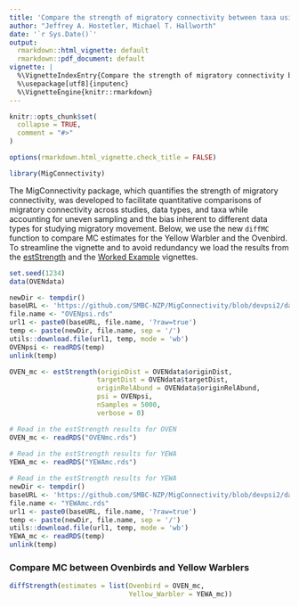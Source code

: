 ```yaml
---
title: 'Compare the strength of migratory connectivity between taxa using the diffMC function from the ''MigConnectivity'' package'
author: "Jeffrey A. Hostetler, Michael T. Hallworth"
date: '`r Sys.Date()`'
output:
  rmarkdown::html_vignette: default
  rmarkdown::pdf_document: default
vignette: |
  %\VignetteIndexEntry{Compare the strength of migratory connectivity between taxa using the diffMC function from the ''MigConnectivity'' package}
  %\usepackage[utf8]{inputenc}
  %\VignetteEngine{knitr::rmarkdown}
---
```


```r
knitr::opts_chunk$set(
  collapse = TRUE,
  comment = "#>"
)
```
```r
options(rmarkdown.html_vignette.check_title = FALSE)

library(MigConnectivity)
```

The MigConnectivity package, which quantifies the strength of migratory connectivity, was developed to facilitate quantitative comparisons of migratory connectivity across studies, data types, and taxa while accounting for uneven sampling and the bias inherent to different data types for studying migratory movement. Below, we use the new `diffMC` function to compare MC estimates for the Yellow Warbler and the Ovenbird. To streamline the vignette and to avoid redundancy we load the results from the [estStrength](estStrength.html) and the [Worked Example](WorkedExample.html) vignettes. 

```r
set.seed(1234)
data(OVENdata)

newDir <- tempdir()
baseURL <- 'https://github.com/SMBC-NZP/MigConnectivity/blob/devpsi2/data-raw/'
file.name <- "OVENpsi.rds"
url1 <- paste0(baseURL, file.name, '?raw=true')
temp <- paste(newDir, file.name, sep = '/')
utils::download.file(url1, temp, mode = 'wb')
OVENpsi <- readRDS(temp)
unlink(temp)

OVEN_mc <- estStrength(originDist = OVENdata$originDist,
                      targetDist = OVENdata$targetDist,
                      originRelAbund = OVENdata$originRelAbund,
                      psi = OVENpsi,
                      nSamples = 5000,
                      verbose = 0)

```


```r
# Read in the estStrength results for OVEN 
OVEN_mc <- readRDS("OVENmc.rds")
  
# Read in the estStrength results for YEWA
YEWA_mc <- readRDS("YEWAmc.rds")
```

```r
# Read in the estStrength results for YEWA
newDir <- tempdir()
baseURL <- 'https://github.com/SMBC-NZP/MigConnectivity/blob/devpsi2/data-raw/YEWA/'
file.name <- "YEWAmc.rds"
url1 <- paste0(baseURL, file.name, '?raw=true')
temp <- paste(newDir, file.name, sep = '/')
utils::download.file(url1, temp, mode = 'wb')
YEWA_mc <- readRDS(temp)
unlink(temp)
```

### Compare MC between Ovenbirds and Yellow Warblers 

```r
diffStrength(estimates = list(Ovenbird = OVEN_mc,
                              Yellow_Warbler = YEWA_mc))

```
